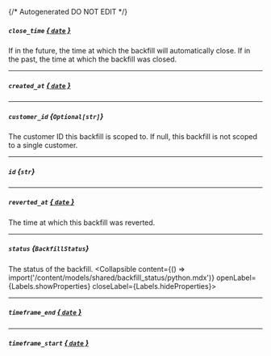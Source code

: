 {/* Autogenerated DO NOT EDIT  */}

##### `close_time` [*{ `date` }*](https://docs.python.org/3/library/datetime.html#date-objects)
If in the future, the time at which the backfill will automatically close. If in the past, the time at which the backfill was closed.

---
##### `created_at` [*{ `date` }*](https://docs.python.org/3/library/datetime.html#date-objects)

---
##### `customer_id` *{`Optional[str]`}*
The customer ID this backfill is scoped to. If null, this backfill is not scoped to a single customer.

---
##### `id` *{`str`}*

---
##### `reverted_at` [*{ `date` }*](https://docs.python.org/3/library/datetime.html#date-objects)
The time at which this backfill was reverted.

---
##### `status` *{`BackfillStatus`}*
The status of the backfill.
<Collapsible content={() => import('/content/models/shared/backfill_status/python.mdx')} openLabel={Labels.showProperties} closeLabel={Labels.hideProperties}>
</Collapsible>

---
##### `timeframe_end` [*{ `date` }*](https://docs.python.org/3/library/datetime.html#date-objects)

---
##### `timeframe_start` [*{ `date` }*](https://docs.python.org/3/library/datetime.html#date-objects)


